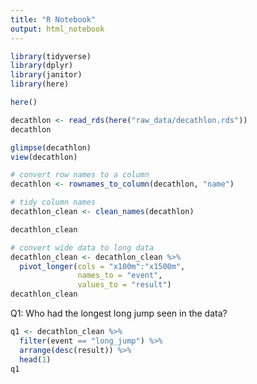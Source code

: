 ```yaml
---
title: "R Notebook"
output: html_notebook
---
```


```r
library(tidyverse)
library(dplyr)
library(janitor)
library(here)
```

```r
here()
```


```r
decathlon <- read_rds(here("raw_data/decathlon.rds"))
decathlon
```

```r
glimpse(decathlon)
view(decathlon)
```

```r
# convert row names to a column
decathlon <- rownames_to_column(decathlon, "name")
```


```r
# tidy column names
decathlon_clean <- clean_names(decathlon)

decathlon_clean
```

```r
# convert wide data to long data
decathlon_clean <- decathlon_clean %>%
  pivot_longer(cols = "x100m":"x1500m",
               names_to = "event",
               values_to = "result")
decathlon_clean
```
Q1: Who had the longest long jump seen in the data?

```r
q1 <- decathlon_clean %>%
  filter(event == "long_jump") %>%
  arrange(desc(result)) %>%
  head(1)
q1
```



